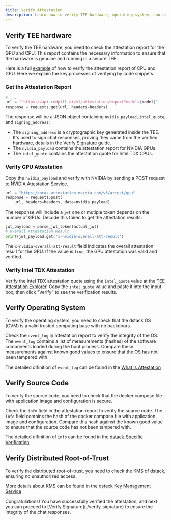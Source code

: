 ```yaml
---
title: Verify Attestation
description: Learn how to verify TEE hardware, operating system, source code, and distributed root-of-trust attestations
---
```


## Verify TEE hardware

To verify the TEE hardware, you need to check the attestation report for the GPU and CPU. This report contains the necessary information to ensure that the hardware is genuine and running in a secure TEE.

Here is a full [example](https://github.com/Phala-Network/phala-docs/blob/main/examples/attestation_verifier.py) of how to verify the attestation report of CPU and GPU. Here we explain the key processes of verifying by code snippets.

### Get the Attestation Report

```python Python
# ...
url = f"https://api.redpill.ai/v1/attestation/report?model={model}"
response = requests.get(url, headers=headers)
```

The response will be a JSON object containing `nvidia_payload`, `intel_quote`, and `signing_address`:

- The `signing_address` is a cryptographic key generated inside the TEE. It's used to sign chat responses, proving they came from the verified hardware, details in the [Verify Signature](./verify-signature) guide.
- The `nvidia_payload` contains the attestation report for NVIDIA GPUs.
- The `intel_quote` contains the attestation quote for Intel TDX CPUs.

### Verify GPU Attestation

Copy the `nvidia_payload` and verify with NVIDIA by sending a POST request to NVIDIA Attestation Service.

```python Python
url = "https://nras.attestation.nvidia.com/v3/attest/gpu"
response = requests.post(
    url, headers=headers, data=nvidia_payload)
```

The response will include a `jwt` one or mutiple token depends on the number of GPUs. Decode this token to get the attestation results:

```python Python
jwt_payload = parse_jwt_token(actual_jwt)
# Overall Attestation Result
print(jwt_payload.get('x-nvidia-overall-att-result')
```

The `x-nvidia-overall-att-result` field indicates the overall attestation result for the GPU. If the value is `true`, the GPU attestation was valid and verified.

### Verify Intel TDX Attestation

Verify the Intel TDX attestation quote using the `intel_quote` value at the [TEE Attestation Explorer](https://proof.t16z.com/). Copy the `intel_quote` value and paste it into the input box, then click "Verify" to see the verification results.

## Verify Operating System

To verify the operating system, you need to check that the dstack OS (CVM) is a valid trusted computing base with no backdoors.

Check the `event_log` in attestation report to verify the integrity of the OS. The `event_log` contains a list of measurements (hashes) of the software components loaded during the boot process. Compare these measurements against known good values to ensure that the OS has not been tampered with.

The detailed difinition of `event_log` can be found in the [What is Attestation](/phala-cloud/attestation/overview)

## Verify Source Code

To verify the source code, you need to check that the docker compose file with application image and configuration is secure.

Check the `info` field in the attestation report to verify the source code. The `info` field contains the hash of the docker compose file with application image and configuration. Compare this hash against the known good value to ensure that the source code has not been tampered with.

The detailed difinition of `info` can be found in the [dstack-Specific Verification](/phala-cloud/attestation/overview#dstack-specific-verification)

## Verify Distributed Root-of-Trust

To verify the distributed root-of-trust, you need to check the KMS of dstack, ensuring no unauthorized access. 

More details about KMS can be found in the [dstack Key Management Service](/dstack/overview)

<Tip>
Congratulations! You have successfully verified the attestation, and next you can proceed to [Verify Signature](./verify-signature) to ensure the integrity of the chat responses.
</Tip>
